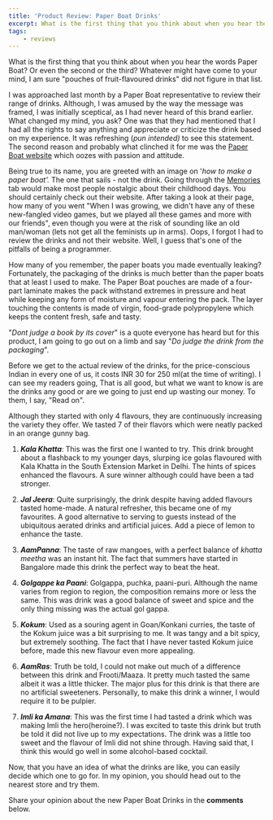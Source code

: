 ```yaml
---
title: 'Product Review: Paper Boat Drinks'
excerpt: What is the first thing that you think about when you hear the words Paper Boat? Or even the second or the third? Whatever might have come to your mind, I am sure "pouches of fruit-flavoured drinks" did not figure in that list. A product review of the new and exciting flavours that Hector Beverages have recently come out with.
tags:
    - reviews
---
```


What is the first thing that you think about when you hear the words Paper Boat? Or even the second or the third? Whatever might have come to your mind, I am sure "pouches of fruit-flavoured drinks" did not figure in that list.

<Quote
    quote="It takes courage to be creative. Just as soon as you have a new idea, you are a minority of one"
    author="E. Paul"
/>

I was approached last month by a Paper Boat representative to review their range of drinks. Although, I was amused by the way the message was framed, I was initially sceptical, as I had never heard of this brand earlier. What changed my mind, you ask? One was that they had mentioned that I had all the rights to say anything and appreciate or criticize the drink based on my experience. It was refreshing (_pun intended)_ to see this statement. The second reason and probably what clinched it for me was the [Paper Boat website](http://paperboatdrinks.com) which oozes with passion and attitude.

Being true to its name, you are greeted with an image on '_how to make a paper boat'._ The one that sails - not the drink. Going through the [Memories](http://paperboatdrinks.com/p/antakshari) tab would make most people nostalgic about their childhood days. You should certainly check out their website. After taking a look at their page, how many of you went "When I was growing, we didn't have any of these new-fangled video games, but we played all these games and more with our friends", even though you were at the risk of sounding like an old man/woman (lets not get all the feminists up in arms). Oops, I forgot I had to review the drinks and not their website. Well, I guess that's one of the pitfalls of being a programmer.

How many of you remember, the paper boats you made eventually leaking? Fortunately, the packaging of the drinks is much better than the paper boats that at least I used to make. The Paper Boat pouches are made of a four-part laminate makes the pack withstand extremes in pressure and heat while keeping any form of moisture and vapour entering the pack. The layer touching the contents is made of virgin, food-grade polypropylene which keeps the content fresh, safe and tasty.

"_Dont judge a book by its cover_" is a quote everyone has heard but for this product, I am going to go out on a limb and say "_Do judge the drink from the packaging_".

Before we get to the actual review of the drinks, for the price-conscious Indian in every one of us, it costs INR 30 for 250 ml(at the time of writing). I can see my readers going, That is all good, but what we want to know is are the drinks any good or are we going to just end up wasting our money. To them, I say, "Read on".

Although they started with only 4 flavours, they are continuously increasing the variety they offer. We tasted 7 of their flavors which were neatly packed in an orange gunny bag.

1. **_Kala Khatta_**: This was the first one I wanted to try. This drink brought about a flashback to my younger days, slurping ice golas flavoured with Kala Khatta in the South Extension Market in Delhi. The hints of spices enhanced the flavours. A sure winner although could have been a tad stronger.

2. **_Jal Jeera_**: Quite surprisingly, the drink despite having added flavours tasted home-made. A natural refresher, this became one of my favourites. A good alternative to serving to guests instead of the ubiquitous aerated drinks and artificial juices. Add a piece of lemon to enhance the taste.

3. **_AamPanna_**: The taste of raw mangoes, with a perfect balance of _khatta meetha_ was an instant hit. The fact that summers have started in Bangalore made this drink the perfect way to beat the heat.

4. **_Golgappe ka Paani_**: Golgappa, puchka, paani-puri. Although the name varies from region to region, the composition remains more or less the same. This was drink was a good balance of sweet and spice and the only thing missing was the actual gol gappa.

5. **_Kokum_**: Used as a souring agent in Goan/Konkani curries, the taste of the Kokum juice was a bit surprising to me. It was tangy and a bit spicy, but extremely soothing. The fact that I have never tasted Kokum juice before, made this new flavour even more appealing.

6. **_AamRas_**: Truth be told, I could not make out much of a difference between this drink and Frooti/Maaza. It pretty much tasted the same albeit it was a little thicker. The major plus for this drink is that there are no artificial sweeteners. Personally, to make this drink a winner, I would require it to be pulpier.

7. **_Imli ka Amana_**: This was the first time I had tasted a drink which was making Imli the hero(heroine?). I was excited to taste this drink but truth be told it did not live up to my expectations. The drink was a little too sweet and the flavour of Imli did not shine through. Having said that, I think this would go well in some alcohol-based cocktail.

Now, that you have an idea of what the drinks are like, you can easily decide which one to go for. In my opinion, you should head out to the nearest store and try them.

Share your opinion about the new Paper Boat Drinks in the **comments** below.
